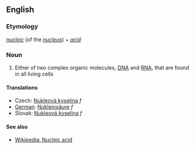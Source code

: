==English==
=== Etymology ===
''[[nucleic]]'' (of the ''[[nucleus]]'') + ''[[acid]]''

=== Noun ===
#Either of two complex organic molecules, [[DNA]] and [[RNA]], that are found in all living cells

==== Translations ====
*Czech: [[Nukleová kyselina]] ''f''
*[[German]]: [[Nukleinsäure]] ''f''
*Slovak: [[Nukleová kyselina]] ''f''


==== See also ====
*[[w:Nucleic acid|Wikipedia: Nucleic acid]]
